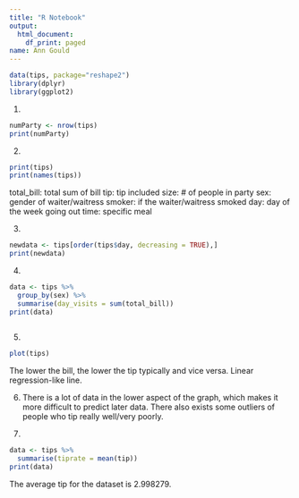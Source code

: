 ```yaml
---
title: "R Notebook"
output:
  html_document:
    df_print: paged
name: Ann Gould
---
```



```r
data(tips, package="reshape2")
library(dplyr)
library(ggplot2)

```

1. 
```r
numParty <- nrow(tips)
print(numParty)
```

2. 
```r
print(tips)
print(names(tips))
```
total_bill: total sum of bill
tip: tip included 
size: # of people in party
sex: gender of waiter/waitress
smoker: if the waiter/waitress smoked
day: day of the week going out
time: specific meal

3.
```r
newdata <- tips[order(tips$day, decreasing = TRUE),] 
print(newdata)
```

4.
```r
data <- tips %>%
  group_by(sex) %>%
  summarise(day_visits = sum(total_bill))
print(data)
  
```
5.
```r
plot(tips)

```

The lower the bill, the lower the tip typically and vice versa. Linear regression-like line.

6.
There is a lot of data in the lower aspect of the graph, which makes it more difficult to predict later data. There also exists some outliers of people who tip really well/very poorly.

7.
```r
data <- tips %>%
  summarise(tiprate = mean(tip))
print(data)
```
The average tip for the dataset is 2.998279.



